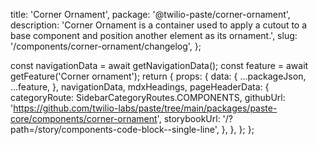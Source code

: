   title: 'Corner Ornament',
  package: '@twilio-paste/corner-ornament',
  description: 'Corner Ornament is a container used to apply a cutout to a base component and position another element as its ornament.',
  slug: '/components/corner-ornament/changelog',
};




  const navigationData = await getNavigationData();
  const feature = await getFeature('Corner ornament');
  return {
    props: {
      data: {
        ...packageJson,
        ...feature,
      },
      navigationData,
      mdxHeadings,
      pageHeaderData: {
        categoryRoute: SidebarCategoryRoutes.COMPONENTS,
        githubUrl: 'https://github.com/twilio-labs/paste/tree/main/packages/paste-core/components/corner-ornament',
        storybookUrl: '/?path=/story/components-code-block--single-line',
      },
    },
  };
};

<Changelog />
